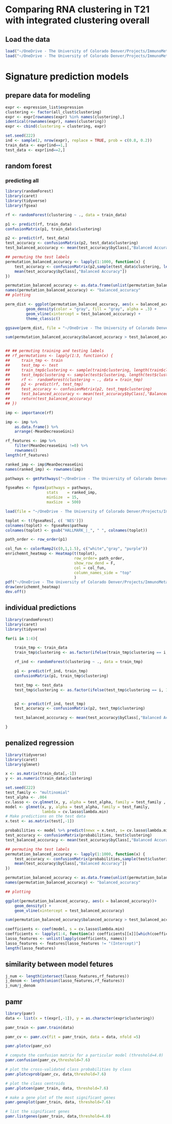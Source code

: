 # Comparing RNA clustering in T21 with integrated clustering overall

## Load the data
```r
load("~/OneDrive - The University of Colorado Denver/Projects/ImmunoMetabolicSubtypes/results/clusterings/all_clust.RData")
load("~/OneDrive - The University of Colorado Denver/Projects/ImmunoMetabolicSubtypes/data/processed/processed_transcriptome.RData")
```





# Signature prediction models

## prepare data for modeling

```r
expr <- expression_list$expression
clustering <- factor(all_clust$clustering)
expr <- expr[rownames(expr) %in% names(clustering),]
identical(rownames(expr), names(clustering))
expr <- cbind(clustering = clustering, expr)

set.seed(222)
ind <- sample(2, nrow(expr), replace = TRUE, prob = c(0.8, 0.2))
train_data <- expr[ind==1,]
test_data <- expr[ind==2,]


```


## random forest
### predicting all

```r
library(randomForest)
library(caret)
library(tidyverse)
library(fgsea)

rf <- randomForest(clustering ~ ., data = train_data)

p1 <- predict(rf, train_data)
confusionMatrix(p1, train_data$clustering)

p2 <- predict(rf, test_data)
test_accuracy <- confusionMatrix(p2, test_data$clustering)
test_balanced_acccuracy <- mean(test_accuracy$byClass[,"Balanced Accuracy"])

## permuting the test labels
permutation_balanced_accuracy <- lapply(1:1000, function(x) {
    test_accuracy <- confusionMatrix(p2,sample(test_data$clustering, length(test_data$clustering)))
    mean(test_accuracy$byClass[,"Balanced Accuracy"])
})

permutation_balanced_accuracy <- as.data.frame(unlist(permutation_balanced_accuracy))
names(permutation_balanced_accuracy) <- "balanced_accuracy"
## plotting

perm_dist <- ggplot(permutation_balanced_accuracy, aes(x = balanced_accuracy))+
         geom_density(color = "gray", fill = "gray", alpha = .3) +
         geom_vline(xintercept = test_balanced_acccuracy) +
         theme_classic()

ggsave(perm_dist, file = "~/OneDrive - The University of Colorado Denver/Projects/ImmunoMetabolicSubtypes/results/IMS_RNA_signatures/permutation_pvalue_dist.pdf")

sum(permutation_balanced_accuracy$balanced_accuracy > test_balanced_acccuracy) / 1000


## ## permuting training and testing labels
## rf_permutations <- lapply(1:3, function(x) {
##     train_tmp <- train
##     test_tmp <- test
##     train_tmp$clustering <- sample(train$clustering, length(train$clustering))
##     test_tmp$clustering <- sample(test$clustering, length(test$clustering))
##     rf <-  randomForest(clustering ~ ., data = train_tmp)
##     p2 <- predict(rf, test_tmp)
##     test_accuracy <- confusionMatrix(p2, test_tmp$clustering)
##     test_balanced_acccuracy <- mean(test_accuracy$byClass[,"Balanced Accuracy"])
##     return(test_balanced_acccuracy)
## })

imp <- importance(rf)

imp <- imp %>%
    as.data.frame() %>%
    arrange(-MeanDecreaseGini)

rf_features <- imp %>%
    filter(MeanDecreaseGini !=0) %>%
    rownames()
length(rf_features)

ranked_imp <- imp$MeanDecreaseGini
names(ranked_imp) <- rownames(imp)

pathways <- gmtPathways("~/OneDrive - The University of Colorado Denver/Projects/ImmunoMetabolicSubtypes/data/pathway/h.all.v2023.1.Hs.symbols.gmt")

fgseaRes <- fgsea(pathways = pathways,
                  stats    = ranked_imp,
                  minSize  = 15,
                  maxSize  = 500)

load(file = "~/OneDrive - The University of Colorado Denver/Projects/ImmunoMetabolicSubtypes/results/mediation_heatmaps/global_pathway_heatmaps/T21_heatmap.Rdata")

toplot <- t(fgseaRes[, c( 'NES')])
colnames(toplot) <- fgseaRes$pathway
colnames(toplot) <- gsub("HALLMARK_|_", " ", colnames(toplot))

path_order <- row_order(p1)

col_fun <- colorRamp2(c(0,1,1.5), c("white","gray", "purple"))
enrichemnt_heatmap <- Heatmap(t(toplot),
                              row_order= path_order,
                              show_row_dend = F,
                              col = col_fun,
                              column_names_side = "top"
                              )
pdf("~/OneDrive - The University of Colorado Denver/Projects/ImmunoMetabolicSubtypes/results/IMS_RNA_signatures/enrichment_signature_GSEA.pdf")
draw(enrichemnt_heatmap)
dev.off()

```

## individual predictions
```r
library(randomForest)
library(caret)
library(tidyverse)

for(i in 1:4){

    train_tmp <- train_data
    train_tmp$clustering <- as.factor(ifelse(train_tmp$clustering == i, 1,0))

    rf_ind <- randomForest(clustering ~ ., data = train_tmp)

    p1 <- predict(rf_ind, train_tmp)
    confusionMatrix(p1, train_tmp$clustering)

    test_tmp <- test_data
    test_tmp$clustering <- as.factor(ifelse(test_tmp$clustering == i, 1,0))


    p2 <- predict(rf_ind, test_tmp)
    test_accuracy <- confusionMatrix(p2, test_tmp$clustering)

    test_balanced_acccuracy <- mean(test_accuracy$byClass[,"Balanced Accuracy"])

} 

```

## penalized regression


``` R
library(tidyverse)
library(caret)
library(glmnet)

x <- as.matrix(train_data[,-1])
y <- as.numeric(train_data$clustering)

set.seed(222)
test_family <- "multinomial"
test_alpha <- .004
cv.lasso <- cv.glmnet(x, y, alpha = test_alpha, family = test_family , nfolds = 5)
model <- glmnet(x, y, alpha = test_alpha, family = test_family,
                lambda = cv.lasso$lambda.min)
# Make predictions on the test data
x.test <- as.matrix(test[,-1])

probabilities <- model %>% predict(newx = x.test, s= cv.lasso$lambda.min, type = "class")  %>% as.factor()
test_accuracy <- confusionMatrix(probabilities, test$clustering)
test_balanced_acccuracy <- mean(test_accuracy$byClass[,"Balanced Accuracy"])

## permuting the test labels
permutation_balanced_accuracy <- lapply(1:1000, function(x) {
    test_accuracy <- confusionMatrix(probabilities,sample(test$clustering, length(test$clustering)))
    mean(test_accuracy$byClass[,"Balanced Accuracy"])
})

permutation_balanced_accuracy <- as.data.frame(unlist(permutation_balanced_accuracy))
names(permutation_balanced_accuracy) <- "balanced_accuracy"

## plotting

ggplot(permutation_balanced_accuracy, aes(x = balanced_accuracy))+
    geom_density() +
    geom_vline(xintercept = test_balanced_acccuracy)

sum(permutation_balanced_accuracy$balanced_accuracy > test_balanced_acccuracy) / 1000

coefficients <- coef(model, s = cv.lasso$lambda.min)
coefficients <- lapply(1:4, function(x) coefficients[[x]][which(coefficients[[x]] !=0),] )
lasso_features <- unlist(lapply(coefficients, names))
lasso_features <- features[lasso_features != "(Intercept)"]
length(lasso_features)

```

## similarity between model fetures

``` R
j_num <- length(intersect(lasso_features,rf_features))
j_denom <- length(union(lasso_features,rf_features))
j_num/j_denom
```

## pamr

``` R
library(pamr)
data <- list(x = t(expr[,-1]), y = as.character(expr$clustering))

pamr_train <- pamr.train(data)

pamr_cv <- pamr.cv(fit = pamr_train, data = data, nfold =5)

pamr.plotcv(pamr_cv)

# compute the confusion matrix for a particular model (threshold=4.0)
pamr.confusion(pamr_cv,threshold=7.6)

# plot the cross-validated class probabilities by class
pamr.plotcvprob(pamr_cv, data,threshold=7.6)

# plot the class centroids
pamr.plotcen(pamr_train, data, threshold=7.6)

# make a gene plot of the most significant genes
pamr.geneplot(pamr_train, data, threshold=7.6)

# list the significant genes
pamr.listgenes(pamr_train, data,threshold=4.0)


```
